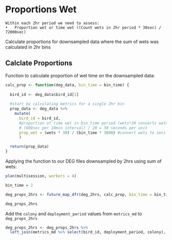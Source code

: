 # Proportions Wet

    Within each 2hr period we need to assess:
    •	Proportion wet or time wet ((Count wets in 2hr period * 30sec) / 72000sec)


Calculate proportions for downsampled data where the sum of wets was calculated in 2hr bins

## Calclate Proportions
 
Function to calculate proportion of wet time on the downsampled data:
```r

calc_prop <- function(deg_data, bin_time = bin_time) {
  
  bird_id <- deg_data$bird_id[1]
  
  #start by calculating metrics for a single 2hr bin
  prop_data <- deg_data %>%
    mutate(
      bird_id = bird_id,
      #proportion of time wet in bin_time period (wets*30 converts wetness level into secs spent wet)
      # (600sec per 10min interval) / 20 = 30 seconds per unit 
      prop_wet = (wets * 30) / (bin_time * 3600) #convert wets to secs and divide by bin_length in secs
      )

  return(prop_data)
}
```


Applying the function to our DEG files downsampled by 2hrs using sum of wets:

```r
plan(multisession, workers = 4)

bin_time = 2

deg_props_2hrs <- future_map_dfr(deg_2hrs, calc_prop, bin_time = bin_time)

deg_props_2hrs

```

Add the `colony` and `deployment_period` values from `metrics_md` to `deg_props_2hrs`

```r
deg_props_2hrs <- deg_props_2hrs %>%
  left_join(metrics_md %>% select(bird_id, deployment_period, colony), by = "bird_id")
```


